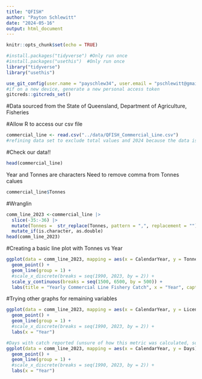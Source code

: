 ```yaml
---
title: "QFISH"
author: "Payton Schlewitt"
date: "2024-05-16"
output: html_document
---
```


```r
knitr::opts_chunk$set(echo = TRUE)
```

```r
#install.packages("tidyverse") #Only run once
#install.packages("usethis")  #Only run once
library("tidyverse")
library("usethis")
```

```r
use_git_config(user.name = "payschlew34", user.email = "pschlewitt@gmail.com")
#if on a new device, generate a new personal access token
gitcreds::gitcreds_set()
```

#Data sourced from the State of Queensland, Department of Agriculture, Fisheries

#Allow R to access our csv file
```r
commercial_line <- read.csv("../data/QFISH_Commercial_Line.csv")
#refining data set to exclude total values and 2024 because the data is still incomplete for that year
```

#Check our data!!
```r
head(commercial_line)
```
Year and Tonnes are characters
Need to remove comma from Tonnes calues 


```r
commercial_line$Tonnes
```


#Wranglin
```r
comm_line_2023 <-commercial_line |>
  slice(-35:-36) |>
  mutate(Tonnes =  str_replace(Tonnes, pattern = ",", replacement = ""))|>
  mutate_if(is.character, as.double)
head(comm_line_2023)
```






#Creating a basic line plot with Tonnes vs Year
```r
ggplot(data = comm_line_2023, mapping = aes(x = CalendarYear, y = Tonnes)) +
  geom_point() +
  geom_line(group = 1) +
  #scale_x_discrete(breaks = seq(1990, 2023, by = 2)) + 
  scale_y_continuous(breaks = seq(1500, 6500, by = 500)) +
  labs(title = "Yearly Commercial Line Fishery Catch", x = "Year", caption = "Data from the State of Queensland, Department of Agriculture, Fisheries")
```


#Trying other graphs for remaining variables
```r
ggplot(data = comm_line_2023, mapping = aes(x = CalendarYear, y = Licences)) +
  geom_point() +
  geom_line(group = 1) +
  #scale_x_discrete(breaks = seq(1990, 2023, by = 2)) +
  labs(x = "Year")
```

```r
#Days with catch reported (unsure of how this metric was calculated, source data not clear)
ggplot(data = comm_line_2023, mapping = aes(x = CalendarYear, y = Days)) +
  geom_point() +
  geom_line(group = 1) +
  #scale_x_discrete(breaks = seq(1990, 2023, by = 2)) +
  labs(x = "Year")
```
